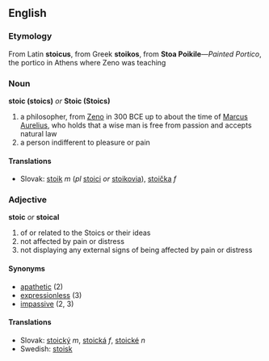 == English ==
=== Etymology ===
From Latin '''stoicus''', from Greek '''stoikos''', from '''Stoa Poikile'''&mdash;''Painted Portico'', the portico in Athens where Zeno was teaching
=== Noun ===
'''stoic (stoics)''' ''or'' '''Stoic (Stoics)'''
# a philosopher, from [[w:Zeno of Citium|Zeno]] in 300 BCE up to about the time of [[w:Marcus Aurelius|Marcus Aurelius]], who holds that a wise man is free from passion and accepts natural law
# a person indifferent to pleasure or pain

==== Translations ====
*Slovak: [[stoik#Slovak|stoik]] ''m'' (''pl'' [[stoik#Slovak|stoici]] ''or'' [[stoik#Slovak|stoikovia]]), [[stoička]] ''f''
=== Adjective ===
'''stoic''' ''or'' '''stoical'''
# of or related to the Stoics or their ideas
# not affected by pain or distress
# not displaying any external signs of being affected by pain or distress
==== Synonyms ====
* [[apathetic]] (2)
* [[expressionless]] (3)
* [[impassive]] (2, 3)
==== Translations ====
*Slovak: [[stoický]] ''m'', [[stoická]] ''f'', [[stoické]] ''n''
*Swedish: [[stoisk]]